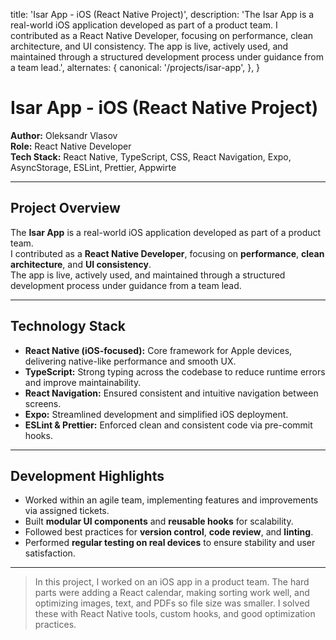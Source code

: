 
  title: 'Isar App - iOS (React Native Project)',
  description:
    'The Isar App is a real-world iOS application developed as part of a product team. I contributed as a React Native Developer, focusing on performance, clean architecture, and UI consistency. The app is live, actively used, and maintained through a structured development process under guidance from a team lead.',
  alternates: {
    canonical: '/projects/isar-app',
  },
}

<Cover
  src="/projects/isar-app.png"
  alt="Isar App - iOS"
  caption="Isar App - iOS"
/>

# Isar App - iOS (React Native Project)

**Author:** Oleksandr Vlasov  
**Role:** React Native Developer  
**Tech Stack:** React Native, TypeScript, CSS, React Navigation, Expo, AsyncStorage, ESLint, Prettier, Appwirte

---

## Project Overview

The **Isar App** is a real-world iOS application developed as part of a product team.  
I contributed as a **React Native Developer**, focusing on **performance**, **clean architecture**, and **UI consistency**.  
The app is live, actively used, and maintained through a structured development process under guidance from a team lead.

---

## Technology Stack

- **React Native (iOS-focused):** Core framework for Apple devices, delivering native-like performance and smooth UX.
- **TypeScript:** Strong typing across the codebase to reduce runtime errors and improve maintainability.
- **React Navigation:** Ensured consistent and intuitive navigation between screens.
- **Expo:** Streamlined development and simplified iOS deployment.
- **ESLint & Prettier:** Enforced clean and consistent code via pre-commit hooks.

---

## Development Highlights

- Worked within an agile team, implementing features and improvements via assigned tickets.
- Built **modular UI components** and **reusable hooks** for scalability.
- Followed best practices for **version control**, **code review**, and **linting**.
- Performed **regular testing on real devices** to ensure stability and user satisfaction.

---

> In this project, I worked on an iOS app in a product team. The hard parts were adding a React calendar, making sorting work well, and optimizing images, text, and PDFs so file size was smaller. I solved these with React Native tools, custom hooks, and good optimization practices.
